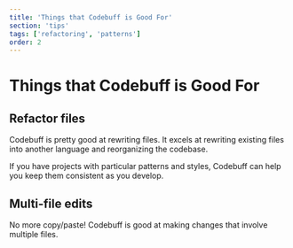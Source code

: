 ```yaml
---
title: 'Things that Codebuff is Good For'
section: 'tips'
tags: ['refactoring', 'patterns']
order: 2
---
```

# Things that Codebuff is Good For

## Refactor files

Codebuff is pretty good at rewriting files. It excels at rewriting existing files into another language and reorganizing the codebase.

If you have projects with particular patterns and styles, Codebuff can help you keep them consistent as you develop.

## Multi-file edits

No more copy/paste! Codebuff is good at making changes that involve multiple files.
